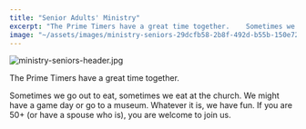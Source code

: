 ```yaml
---
title: "Senior Adults' Ministry"
excerpt: "The Prime Timers have a great time together.    Sometimes we go out to eat, sometimes we eat at th..."
image: "~/assets/images/ministry-seniors-29dcfb58-2b8f-492d-b55b-150e72c80610.jpg"
---
```



![ministry-seniors-header.jpg](~/assets/images/ministry-seniors-29dcfb58-2b8f-492d-b55b-150e72c80610.jpg)

The Prime Timers have a great time together.  
  
Sometimes we go out to eat, sometimes we eat at the church. We might have a game day or go to a museum. Whatever it is, we have fun. If you are 50+ (or have a spouse who is), you are welcome to join us.